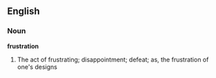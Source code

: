 ==English==

===Noun===

'''frustration'''

#The act of frustrating; disappointment; defeat; as, the frustration of one's designs